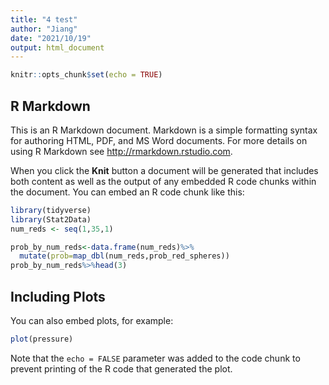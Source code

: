```yaml
---
title: "4 test"
author: "Jiang"
date: "2021/10/19"
output: html_document
---
```


```r
knitr::opts_chunk$set(echo = TRUE)
```

## R Markdown

This is an R Markdown document. Markdown is a simple formatting syntax for authoring HTML, PDF, and MS Word documents. For more details on using R Markdown see <http://rmarkdown.rstudio.com>.

When you click the **Knit** button a document will be generated that includes both content as well as the output of any embedded R code chunks within the document. You can embed an R code chunk like this:

```r
library(tidyverse)
library(Stat2Data)
num_reds <- seq(1,35,1)

prob_by_num_reds<-data.frame(num_reds)%>%
  mutate(prob=map_dbl(num_reds,prob_red_spheres))
prob_by_num_reds%>%head(3)
```

## Including Plots

You can also embed plots, for example:

```r
plot(pressure)
```

Note that the `echo = FALSE` parameter was added to the code chunk to prevent printing of the R code that generated the plot.
